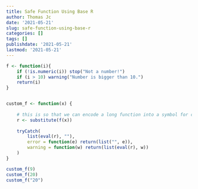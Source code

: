 ```yaml
---
title: Safe Function Using Base R
author: Thomas Jc
date: '2021-05-21'
slug: safe-function-using-base-r
categories: []
tags: []
publishdate: '2021-05-21'
lastmod: '2021-05-21'
---
```


```r
f <- function(i){
    if (!is.numeric(i)) stop("Not a number!")
    if (i > 10) warning("Number is bigger than 10.")
    return(i)
}


custom_f <- function(x) {
    
    # this is so that we can encode a long function into a symbol for cleaner code
    r <- substitute(f(x))
    
    tryCatch(
        list(eval(r), ""),
        error = function(e) return(list("", e)),
        warning = function(w) return(list(eval(r), w))
    )
}

custom_f(9)
custom_f(20)
custom_f("20")

```

